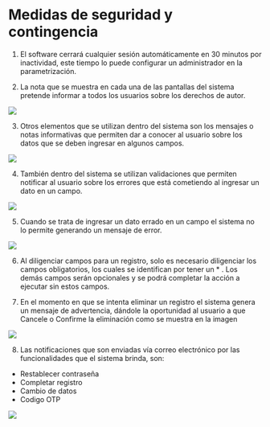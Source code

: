 # Medidas de seguridad y contingencia

1. El software cerrará cualquier sesión automáticamente en 30 minutos por inactividad, este tiempo lo puede configurar un administrador en la parametrización.

2. La nota que se muestra en cada una de las pantallas del sistema pretende informar a todos los usuarios sobre los derechos de autor.
<img src="/Selfdeclarations/copyright.png"/>

3. Otros elementos que se utilizan dentro del sistema son los mensajes o notas informativas que permiten dar a conocer al usuario sobre los datos que se deben ingresar en algunos campos.
<img src="/Selfdeclarations/information_notes.png"/>

4. También dentro del sistema se utilizan validaciones que permiten notificar al usuario sobre los errores que está cometiendo al ingresar un dato en un campo.
<img src="/Selfdeclarations/error_notification.png"/>

5. Cuando se trata de ingresar un dato errado en un campo el sistema no lo permite generando un mensaje de error.
<img src="/Selfdeclarations/error_message.png"/>

6. Al diligenciar campos para un registro, solo es necesario diligenciar los campos obligatorios, los cuales se identifican por tener un * . Los demás campos serán opcionales y se podrá completar la acción a ejecutar sin estos campos.

7. En el momento en que se intenta eliminar un registro el sistema genera un mensaje de advertencia, dándole la oportunidad al usuario a que Cancele o Confirme la eliminación como se muestra en la imagen
<img src="/Selfdeclarations/warning_delete.png"/>

8. Las notificaciones que son enviadas vía correo electrónico por las funcionalidades que el sistema brinda, son:
* Restablecer contraseña
* Completar registro
* Cambio de datos
* Codigo OTP

<img src="/Selfdeclarations/email_notification.png"/>
